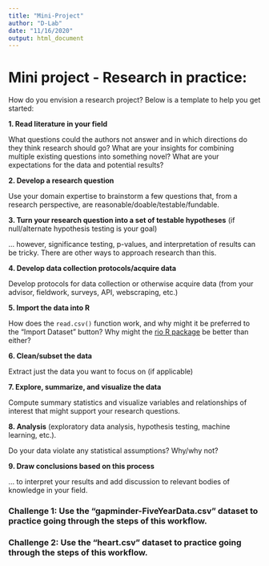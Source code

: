 ```yaml
---
title: "Mini-Project"
author: "D-Lab"
date: "11/16/2020"
output: html_document
---
```


# Mini project - Research in practice: 

How do you envision a research project? Below is a template to help you get started:
  
**1. Read literature in your field** 

What questions could the authors not answer and in which directions do they think research should go? What are your insights for combining multiple existing questions into something novel? What are your expectations for the data and potential results?
  
**2. Develop a research question** 

Use your domain expertise to brainstorm a few questions that, from a research perspective, are reasonable/doable/testable/fundable. 

**3. Turn your research question into a set of testable hypotheses** (if null/alternate hypothesis testing is your goal)

... however, significance testing, p-values, and interpretation of results can be tricky. There are  other ways to approach research than this. 

**4. Develop data collection protocols/acquire data** 

Develop protocols for data collection or otherwise acquire data (from your advisor, fieldwork, surveys, API, webscraping, etc.)

**5. Import the data into R** 

How does the `read.csv()` function work, and why might it be preferred to the "Import Dataset" button? Why might the [rio R package](https://cran.r-project.org/web/packages/rio/readme/README.html) be better than either? 

**6. Clean/subset the data**

Extract just the data you want to focus on (if applicable)
  
**7. Explore, summarize, and visualize the data** 

Compute summary statistics and visualize variables and relationships of interest that might support your research questions. 
  
**8. Analysis**  (exploratory data analysis, hypothesis testing, machine learning, etc.). 

Do your data violate any statistical assumptions? Why/why not?

**9. Draw conclusions based on this process** 

... to interpret your results and add discussion to relevant bodies of knowledge in your field.

### Challenge 1: Use the "gapminder-FiveYearData.csv" dataset to practice going through the steps of this workflow.

### Challenge 2: Use the "heart.csv" dataset to practice going through the steps of this workflow.
